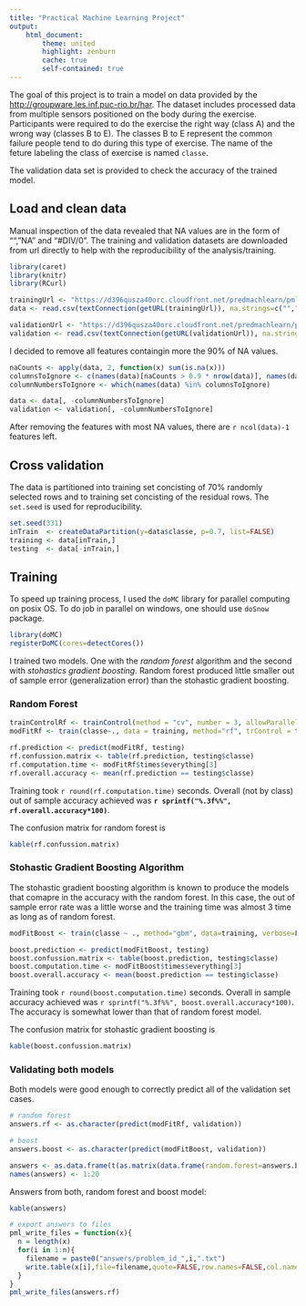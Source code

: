 ```yaml
---
title: "Practical Machine Learning Project"
output:
    html_document:
        theme: united
        highlight: zenburn
        cache: true
        self-contained: true
---
```


The goal of this project is to train a model on data provided by the [http://groupware.les.inf.puc-rio.br/har](Human activity Recognition Dataset). The dataset includes processed data from multiple sensors positioned on the body during the exercise. Participants were required to do the exercise the right way (class A) and the wrong way (classes B to E). The classes B to E represent the common failure people tend to do during this type of exercise.
The name of the feture labeling the class of exercise is named `classe`.

The validation data set is provided to check the accuracy of the trained model.

## Load and clean data

Manual inspection of the data revealed that NA values are in the form of "", "NA" and "#DIV/0". The training
and validation datasets are downloaded from url directly to help with the reproducibility of the analysis/training.

```r
library(caret)
library(knitr)
library(RCurl)

trainingUrl <- "https://d396qusza40orc.cloudfront.net/predmachlearn/pml-training.csv"
data <- read.csv(textConnection(getURL(trainingUrl)), na.strings=c("","NA","#DIV/0!"))

validationUrl <- "https://d396qusza40orc.cloudfront.net/predmachlearn/pml-testing.csv"
validation <- read.csv(textConnection(getURL(validationUrl)), na.strings=c("","NA","#DIV/0!"))
```

I decided to remove all features containgin more the 90% of NA values.

```r
naCounts <- apply(data, 2, function(x) sum(is.na(x)))
columnsToIgnore <- c(names(data)[naCounts > 0.9 * nrow(data)], names(data)[1:7])
columnNumbersToIgnore <- which(names(data) %in% columnsToIgnore)

data <- data[, -columnNumbersToIgnore]
validation <- validation[, -columnNumbersToIgnore]
```

After removing the features with most NA values, there are `r ncol(data)-1` features left.

## Cross validation

The data is partitioned into training set concisting of 70% randomly selected rows and to training
set concisting of the residual rows. The `set.seed` is used for reproducibility. 

```r
set.seed(331)
inTrain  <- createDataPartition(y=data$classe, p=0.7, list=FALSE)
training <- data[inTrain,]
testing  <- data[-inTrain,]
```

## Training 

To speed up training process, I used the `doMC` library for parallel computing on posix OS. To do job in parallel
on windows, one should use `doSnow` package.

```r
library(doMC)
registerDoMC(cores=detectCores())
```

I trained two models. One with the *random forest* algorithm and the second with *stohastics gradient boosting*.
Random forest produced little smaller out of sample error (generalization error) than the stohastic gradient boosting. 

### Random Forest

```r
trainControlRf <- trainControl(method = "cv", number = 3, allowParallel = TRUE)
modFitRf <- train(classe~., data = training, method="rf", trControl = trainControlRf, prox=FALSE)
```

```r
rf.prediction <- predict(modFitRf, testing)
rf.confussion.matrix <- table(rf.prediction, testing$classe)
rf.computation.time <- modFitRf$times$everything[3]
rf.overall.accuracy <- mean(rf.prediction == testing$classe)
```

Training took `r round(rf.computation.time)` seconds. Overall (not by class) out of sample accuracy achieved was **`r sprintf("%.3f%%", rf.overall.accuracy*100)`**.

The confusion matrix for random forest is

```r
kable(rf.confussion.matrix)
```

### Stohastic Gradient Boosting Algorithm
The stohastic gradient boosting algorithm is known to produce the models that comapre in the accuracy with the random forest. In this case, the out of sample error rate was a little worse and the training time was almost 3 time as long as of
random forest.

```r
modFitBoost <- train(classe ~ ., method="gbm", data=training, verbose=F)
``` 

```r
boost.prediction <- predict(modFitBoost, testing)
boost.confussion.matrix <- table(boost.prediction, testing$classe)
boost.computation.time <- modFitBoost$times$everything[3]
boost.overall.accuracy <- mean(boost.prediction == testing$classe)
```

Training took `r round(boost.computation.time)` seconds. Overall in sample accuracy achieved was `r sprintf("%.3f%%", boost.overall.accuracy*100)`. The accuracy is somewhat lower than that of random forest model.

The confusion matrix for stohastic gradient boosting is

```r
kable(boost.confussion.matrix)
```

### Validating both models

Both models were good enough to correctly predict all of the validation set cases.

```r
# random forest
answers.rf <- as.character(predict(modFitRf, validation))

# boost
answers.boost <- as.character(predict(modFitBoost, validation))

answers <- as.data.frame(t(as.matrix(data.frame(random.forest=answers.boost, boost=answers.boost))))
names(answers) <- 1:20
```

Answers from both, random forest and boost model:

```r
kable(answers)
```


```r
# export answers to files
pml_write_files = function(x){
  n = length(x)
  for(i in 1:n){
    filename = paste0("answers/problem_id_",i,".txt")
    write.table(x[i],file=filename,quote=FALSE,row.names=FALSE,col.names=FALSE)
  }
}
pml_write_files(answers.rf)
```
